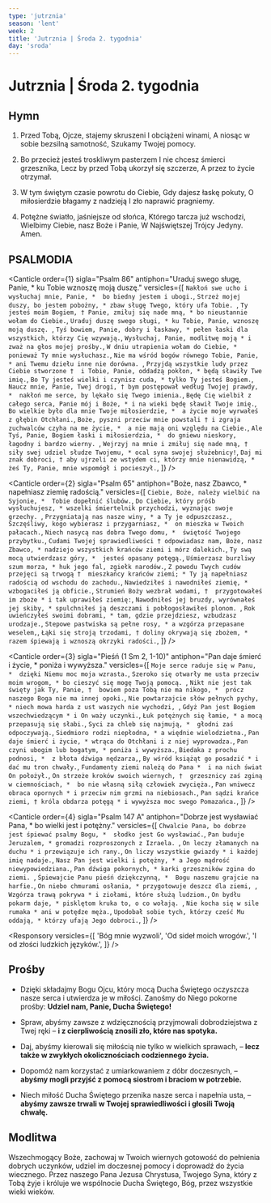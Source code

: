```yaml
---
type: 'jutrznia'
season: 'lent'
week: 2
title: 'Jutrznia | Środa 2. tygodnia'
day: 'sroda'
---
```


# Jutrznia | Środa 2. tygodnia

<OpeningVersicle />

## Hymn

1. Przed Tobą, Ojcze, stajemy skruszeni
   I obciążeni winami,
   A niosąc w sobie bezsilną samotność,
   Szukamy Twojej pomocy.

2. Bo przecież jesteś troskliwym pasterzem
   I nie chcesz śmierci grzesznika,
   Lecz by przed Tobą ukorzył się szczerze,
   A przez to życie otrzymał.

3. W tym świętym czasie powrotu do Ciebie,
   Gdy dajesz łaskę pokuty,
   O miłosierdzie błagamy z nadzieją
   I zło naprawić pragniemy.

4. Potężne światło, jaśniejsze od słońca,
   Którego tarcza już wschodzi,
   Wielbimy Ciebie, nasz Boże i Panie,
   W Najświętszej Trójcy Jedyny. Amen.

## PSALMODIA

<Canticle
  order={1}
  sigla="Psalm 86"
  antiphon="Uraduj swego sługę, Panie, * ku Tobie wznoszę moją duszę."
  versicles={[
    `Nakłoń swe ucho i wysłuchaj mnie, Panie, * 
bo biedny jestem i ubogi.`,
    `Strzeż mojej duszy, bo jestem pobożny, *
zbaw sługę Twego, który ufa Tobie. `,
    `Ty jesteś moim Bogiem, †
Panie, zmiłuj się nade mną, *
bo nieustannie wołam do Ciebie.`,
    `Uraduj duszę swego sługi, *
ku Tobie, Panie, wznoszę moją duszę. `,
    `Tyś bowiem, Panie, dobry i łaskawy, *
pełen łaski dla wszystkich, którzy Cię wzywają.`,
    `Wysłuchaj, Panie, modlitwę moją *
i zważ na głos mojej prośby.`,
    `W dniu utrapienia wołam do Ciebie, * 
ponieważ Ty mnie wysłuchasz.`,
    `Nie ma wśród bogów równego Tobie, Panie, *
ani Twemu dziełu inne nie dorówna. `,
    `Przyjdą wszystkie ludy przez Ciebie stworzone † 
i Tobie, Panie, oddadzą pokłon, *
będą sławiły Twe imię.`,
    `Bo Ty jesteś wielki i czynisz cuda, *
tylko Ty jesteś Bogiem.`,
    `Naucz mnie, Panie, Twej drogi, †
bym postępował według Twojej prawdy, * 
nakłoń me serce, by lękało się Twego imienia.`,
    `Będę Cię wielbił z całego serca, Panie mój i Boże, *
i na wieki będę sławił Twoje imię.`,
    `Bo wielkie było dla mnie Twoje miłosierdzie, * 
a życie moje wyrwałeś z głębin Otchłani.`,
    `Boże, pyszni przeciw mnie powstali †
i zgraja zuchwalców czyha na me życie, * 
a nie mają oni względu na Ciebie.`,
    `Ale Tyś, Panie, Bogiem łaski i miłosierdzia, * 
do gniewu nieskory, łagodny i bardzo wierny. `,
    `Wejrzyj na mnie i zmiłuj się nade mną, †
siły swej udziel słudze Twojemu, *
ocal syna swojej służebnicy!`,
    `Daj mi znak dobroci, †
aby ujrzeli ze wstydem ci, którzy mnie nienawidzą, * 
żeś Ty, Panie, mnie wspomógł i pocieszył.`,
  ]}
/>

<Canticle
  order={2}
  sigla="Psalm 65"
  antiphon="Boże, nasz Zbawco, * napełniasz ziemię radością."
  versicles={[
    `Ciebie, Boże, należy wielbić na Syjonie, * 
Tobie dopełnić ślubów.`,
    `Do Ciebie, który próśb wysłuchujesz, *
wszelki śmiertelnik przychodzi, wyznając swoje grzechy. `,
    `Przygniatają nas nasze winy, *
a Ty je odpuszczasz.`,
    `Szczęśliwy, kogo wybierasz i przygarniasz, * 
on mieszka w Twoich pałacach.`,
    `Niech nasycą nas dobra Twego domu, * 
świętość Twojego przybytku.`,
    `Cudami Twojej sprawiedliwości †
odpowiadasz nam, Boże, nasz Zbawco, *
nadziejo wszystkich krańców ziemi i mórz dalekich.`,
    `Ty swą mocą utwierdzasz góry, * 
jesteś opasany potęgą.`,
    `Uśmierzasz burzliwy szum morza, *
huk jego fal, zgiełk narodów.`,
    `Z powodu Twych cudów przejęci są trwogą † 
mieszkańcy krańców ziemi; *
Ty ją napełniasz radością od wschodu do zachodu.`,
    `Nawiedziłeś i nawodniłeś ziemię, *
wzbogaciłeś ją obficie.`,
    `Strumień Boży wezbrał wodami, † 
przygotowałeś im zboże *
i tak uprawiłeś ziemię:`,
    `Nawodniłeś jej bruzdy, wyrównałeś jej skiby, *
spulchniłeś ją deszczami i pobłogosławiłeś plonom. `,
    `Rok uwieńczyłeś swoimi dobrami, *
tam, gdzie przejdziesz, wzbudzasz urodzaje.`,
    `Stepowe pastwiska są pełne rosy, *
a wzgórza przepasane weselem,`,
    `Łąki się stroją trzodami, †
doliny okrywają się zbożem, *
razem śpiewają i wznoszą okrzyki radości.`,
  ]}
/>

<Canticle
  order={3}
  sigla="Pieśń (1 Sm 2, 1-10)"
  antiphon="Pan daje śmierć i życie, * poniża i wywyższa."
  versicles={[
    `Moje serce raduje się w Panu, * 
dzięki Niemu moc moja wzrasta.`,
    `Szeroko się otwarły me usta przeciw moim wrogom, *
bo cieszyć się mogę Twoją pomocą. `,
    `Nikt nie jest tak święty jak Ty, Panie, † 
bowiem poza Tobą nie ma nikogo, * 
prócz naszego Boga nie ma innej opoki.`,
    `Nie powtarzajcie słów pełnych pychy, *
niech mowa harda z ust waszych nie wychodzi, `,
    `Gdyż Pan jest Bogiem wszechwiedzącym *
i On waży uczynki.`,
    `Łuk potężnych się łamie, *
a mocą przepasują się słabi.`,
    `Syci za chleb się najmują, * 
głodni zaś odpoczywają.`,
    `Siedmioro rodzi niepłodna, *
a więdnie wielodzietna.`,
    `Pan daje śmierć i życie, *
wtrąca do Otchłani i z niej wyprowadza.`,
    `Pan czyni ubogim lub bogatym, *
poniża i wywyższa.`,
    `Biedaka z prochu podnosi, * 
z błota dźwiga nędzarza,`,
    `By wśród książąt go posadzić *
i dać mu tron chwały.`,
    `Fundamenty ziemi należą do Pana * 
i na nich świat On położył.`,
    `On strzeże kroków swoich wiernych, † 
grzesznicy zaś zginą w ciemnościach, * 
bo nie własną siłą człowiek zwycięża.`,
    `Pan wniwecz obraca opornych *
i przeciw nim grzmi na niebiosach.`,
    `Pan sądzi krańce ziemi, †
króla obdarza potęgą *
i wywyższa moc swego Pomazańca.`,
  ]}
/>

<Canticle
  order={4}
  sigla="Psalm 147 A"
  antiphon="Dobrze jest wysławiać Pana, * bo wielki jest i potężny."
  versicles={[
    `Chwalcie Pana, bo dobrze jest śpiewać psalmy Bogu, * 
słodko jest Go wysławiać.`,
    `Pan buduje Jeruzalem, *
gromadzi rozproszonych z Izraela. `,
    `On leczy złamanych na duchu *
i przewiązuje ich rany.`,
    `On liczy wszystkie gwiazdy *
i każdej imię nadaje.`,
    `Nasz Pan jest wielki i potężny, *
a Jego mądrość niewypowiedziana.`,
    `Pan dźwiga pokornych, *
karki grzeszników zgina do ziemi. `,
    `Śpiewajcie Panu pieśń dziękczynną, * 
Bogu naszemu grajcie na harfie.`,
    `On niebo chmurami osłania, *
przygotowuje deszcz dla ziemi, `,
    `Wzgórza trawą pokrywa *
i ziołami, które służą ludziom.`,
    `On bydłu pokarm daje, *
pisklętom kruka to, o co wołają. `,
    `Nie kocha się w sile rumaka *
ani w potędze męża.`,
    `Upodobał sobie tych, którzy cześć Mu oddają, *
którzy ufają Jego dobroci.`,
  ]}
/>

<Passage
  sigla="Pwt 7, 6. 8-9"
  passage="Ciebie wybrał twój Bóg, Pan, byś spomiędzy wszystkich narodów, które są na powierzchni ziemi, był ludem będącym Jego szczególną własnością, ponieważ Pan was umiłował. Chce On wam dochować przysięgi danej waszym przodkom. Wyprowadził was mocną ręką i wybawił was z domu niewoli, z ręki faraona, króla egipskiego. Uznaj więc, że Pan, twój Bóg, jest Bogiem, Bogiem wiernym, zachowującym przymierze i miłość do tysiącznego pokolenia względem tych, którzy Go kochają i strzegą praw Jego."
/>

<Responsory
  versicles={[
    'Bóg mnie wyzwoli',
    'Od sideł moich wrogów.',
    'I od złości ludzkich języków.',
  ]}
/>

<Benedictus antiphon="Syn Człowieczy * nie przyszedł, aby Mu służono, / lecz po to, by służyć / i dać swoje życie na okup za wielu." />

## Prośby

- Dzięki składajmy Bogu Ojcu, który mocą Ducha Świętego oczyszcza nasze serca i utwierdza je w miłości. Zanośmy do Niego pokorne prośby: **Udziel nam, Panie, Ducha Świętego!**

- Spraw, abyśmy zawsze z wdzięcznością przyjmowali dobrodziejstwa z Twej ręki – **i z cierpliwością znosili zło, które nas spotyka.**

- Daj, abyśmy kierowali się miłością nie tylko w wielkich sprawach, – **lecz także w zwykłych okolicznościach codziennego życia.**

- Dopomóż nam korzystać z umiarkowaniem z dóbr doczesnych, – **abyśmy mogli przyjść z pomocą siostrom i braciom w potrzebie.**

- Niech miłość Ducha Świętego przenika nasze serca i napełnia usta, – **abyśmy zawsze trwali w Twojej sprawiedliwości i głosili Twoją chwałę.**

<CustomIntercessions type="lauds" />

<KyrieEleison />

<LordsPrayer />

## Modlitwa

Wszechmogący Boże, zachowaj w Twoich wiernych gotowość do pełnienia dobrych uczynków, udziel im doczesnej pomocy i doprowadź do życia wiecznego. Przez naszego Pana Jezusa Chrystusa, Twojego Syna, który z Tobą żyje i króluje we wspólnocie Ducha Świętego, Bóg, przez wszystkie wieki wieków.

<Amen />

<BlessingAndConcludingVersicle />
